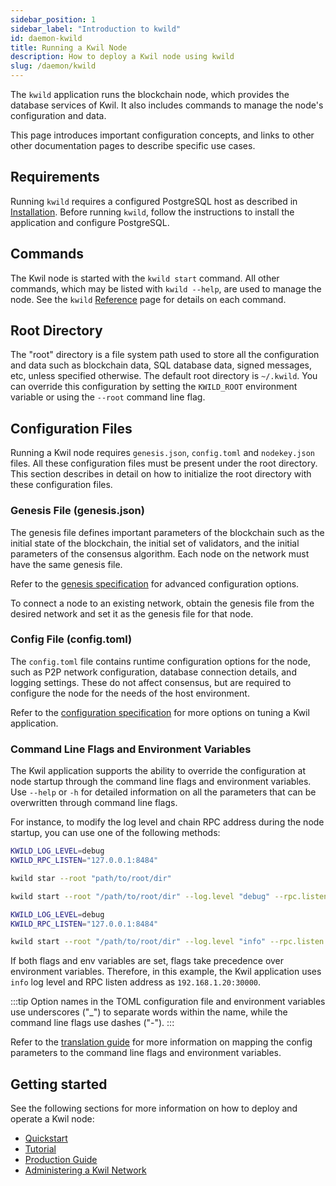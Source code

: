 ```yaml
---
sidebar_position: 1
sidebar_label: "Introduction to kwild"
id: daemon-kwild
title: Running a Kwil Node
description: How to deploy a Kwil node using kwild
slug: /daemon/kwild
---
```


The `kwild` application runs the blockchain node, which provides the database
services of Kwil. It also includes commands to manage the node's configuration
and data.

This page introduces important configuration concepts, and links to other other
documentation pages to describe specific use cases.

## Requirements

Running `kwild` requires a configured PostgreSQL host as described in
[Installation](/docs/daemon/installation). Before running `kwild`, follow the
instructions to install the application and configure PostgreSQL.

## Commands

The Kwil node is started with the `kwild start` command.  All other commands, which may be listed with `kwild --help`, are used to manage the node. See the `kwild` [Reference](/docs/ref/kwild) page for details on each command.

## Root Directory

The "root" directory is a file system path used to store all the configuration and data such as blockchain data, SQL database data, signed messages, etc, unless specified otherwise. The default root directory is `~/.kwild`. You can override this configuration by setting the `KWILD_ROOT` environment variable or using the `--root` command line flag.

## Configuration Files

Running a Kwil node requires `genesis.json`, `config.toml` and `nodekey.json` files. All these configuration files must be present under the root directory. This section describes in detail on how to initialize the root directory with these configuration files.

### Genesis File (genesis.json)

The genesis file defines important parameters of the blockchain such as the initial state of the blockchain, the initial set of validators, and the initial parameters of the consensus algorithm.
Each node on the network must have the same genesis file.

Refer to the [genesis specification](/docs/daemon/config/genesis#advanced-configurations) for advanced configuration options.

To connect a node to an existing network, obtain the genesis file from the desired network and set it as the genesis file for that node.

### Config File (config.toml)

The `config.toml` file contains runtime configuration options for the node, such as P2P network configuration, database connection details, and logging settings. These do not affect consensus, but are required to configure the node for the needs of the host environment.

Refer to the [configuration specification](/docs/daemon/config/settings) for more options on tuning a Kwil application.

### Command Line Flags and Environment Variables

The Kwil application supports the ability to override the configuration at node startup through the command line flags and environment variables.
Use `--help` or `-h` for detailed information on all the parameters that can be overwritten through command line flags.

For instance, to modify the log level and chain RPC address during the node startup, you can use one of the following methods:

```bash title="Environment variables"
KWILD_LOG_LEVEL=debug
KWILD_RPC_LISTEN="127.0.0.1:8484"

kwild star --root "path/to/root/dir"
```

```bash title="Command line flags"
kwild start --root "/path/to/root/dir" --log.level "debug" --rpc.listen "127.0.0.1:8484"
```

```bash title="Both environment variables and command line flags"
KWILD_LOG_LEVEL=debug
KWILD_RPC_LISTEN="127.0.0.1:8484"

kwild start --root "/path/to/root/dir" --log.level "info" --rpc.listen "192.168.1.20:30000"
```

If both flags and env variables are set, flags take precedence over environment variables. Therefore, in this example, the Kwil application uses `info` log level and RPC listen address as `192.168.1.20:30000`.

:::tip
Option names in the TOML configuration file and environment variables use underscores ("_") to separate words within the name, while the command line flags use dashes ("-").
:::

Refer to the [translation guide](/docs/daemon/config/settings#config-override) for more information on mapping the config parameters to the command line flags and environment variables.

## Getting started

See the following sections for more information on how to deploy and operate a Kwil node:

- [Quickstart](/docs/node/quickstart)
- [Tutorial](/docs/node/tutorial)
- [Production Guide](/docs/node/production)
- [Administering a Kwil Network](/docs/admin)
